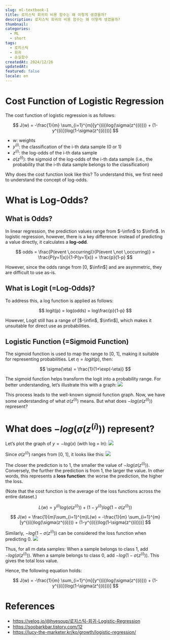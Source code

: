 ```yaml
---
slug: ml-textbook-1
title: 로지스틱 회귀의 비용 함수는 왜 이렇게 생겼을까?
description: 로지스틱 회귀의 비용 함수는 왜 이렇게 생겼을까?
thumbnail:
categories:
  - ML
  - short
tags:
  - 로지스틱
  - 회귀
  - 손실함수
createdAt: 2024/12/26
updatedAt:
featured: false
locale: en
---
```


# Cost Function of Logistic Regression
The cost function of logistic regression is as follows:

$$
J(w) = -\frac{1}{m} \sum_{i=1}^{m}[y^{(i)}log(\sigma(z^{(i)})) + (1-y^{(i)})log(1-\sigma(z^{(i)}))]
$$

+ w: weights
+ $y^{(i)}$: the classification of the i-th data sample (0 or 1)
+ $z^{(i)}$: the log-odds of the i-th data sample
+ $\sigma(z^{(i)})$: the sigmoid of the log-odds of the i-th data sample (i.e., the probability that the i-th data sample belongs to the classification)

Why does the cost function look like this?
To understand this, we first need to understand the concept of log-odds.

# What is Log-Odds?
## What is Odds?
In linear regression, the prediction values range from $-\infin$ to $\infin$.
In logistic regression, however, there is a key difference: instead of predicting a value directly, it calculates a **log-odd**.

$$
odds = \frac{P(event \,occurring)}{P(event \,not \,occurring)} = \frac{P(y=1|x)}{1-P(y=1|x)} = \frac{p}{1-p}
$$

However, since the odds range from [0, $\infin$] and are asymmetric, they are difficult to use as-is.

## What is Logit (=Log-Odds)?
To address this, a log function is applied as follows:

$$
logit(p) = log(odds) =  log\frac{p}{1-p}
$$

However, Logit still has a range of [$-\infin$, $\infin$], which makes it unsuitable for direct use as probabilities.

## Logistic Function (=Sigmoid Function)
The sigmoid function is used to map the range to [0, 1], making it suitable for representing probabilities.
Let $\eta = logit(p)$, then:

$$
\sigma(\eta) = \frac{1}{1+\exp(-\eta)}
$$

The sigmoid function helps transform the logit into a probability range. For better understanding, let’s illustrate this with a graph:
![](./1.png)

This process leads to the well-known sigmoid function graph.
Now, we have some understanding of what $\sigma(z^{(i)})$ means.
But what does $-log(\sigma(z^{(i)}))$ represent?

# What does $-log(\sigma(z^{(i)}))$ represent?
Let’s plot the graph of $y=-log(x)$ (with log = ln):
![](./2.png)

Since $\sigma(z^{(i)})$ ranges from [0, 1], it looks like this:
![](./3.png)

The closer the prediction is to 1, the smaller the value of $-log(\sigma(z^{(i)}))$. Conversely, the further the prediction is from 1, the larger the value.
In other words, this represents a **loss function**: the worse the prediction, the higher the loss.

(Note that the cost function is the average of the loss functions across the entire dataset.)

$$
L(w) = y^{(i)}log(\sigma(z^{(i)})) + (1-y^{(i)})log(1-\sigma(z^{(i)}))
$$

$$
J(w) = \frac{1}{m}\sum_{i=1}^{m}L(w) = -\frac{1}{m} \sum_{i=1}^{m}[y^{(i)}log(\sigma(z^{(i)})) + (1-y^{(i)})log(1-\sigma(z^{(i)}))]
$$

Similarly, $-log(1-\sigma(z^{(i)}))$ can be considered the loss function when predicting 0.
![](./4.png)

Thus, for all m data samples:
When a sample belongs to class 1, add $-log(\sigma(z^{(i)}))$.
When a sample belongs to class 0, add $-log(1-\sigma(z^{(i)}))$.
This gives the total loss value.

Hence, the following equation holds:

$$
J(w) = -\frac{1}{m} \sum_{i=1}^{m}[y^{(i)}log(\sigma(z^{(i)})) + (1-y^{(i)})log(1-\sigma(z^{(i)}))]
$$

# References
- https://velog.io/@hyesoup/로지스틱-회귀-Logistic-Regression
- https://soobarkbar.tistory.com/12
- https://lucy-the-marketer.kr/ko/growth/logistic-regression/